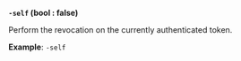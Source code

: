 <a id="token-flag-self" />

**`-self` (bool : false)**

Perform the revocation on the currently authenticated token.

**Example**: `-self`